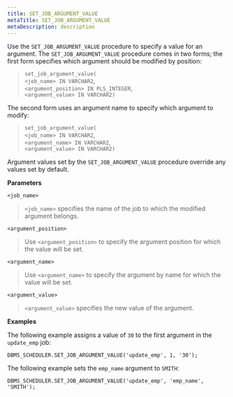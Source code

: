 ```yaml
---
title: SET_JOB_ARGUMENT_VALUE
metaTitle: SET_JOB_ARGUMENT_VALUE
metaDescription: description
---
```


Use the `SET_JOB_ARGUMENT_VALUE` procedure to specify a value for an
argument. The `SET_JOB_ARGUMENT_VALUE` procedure comes in two forms; the
first form specifies which argument should be modified by position:

> `set_job_argument_value(`  
> `<job_name> IN VARCHAR2`,  
> `<argument_position> IN PLS_INTEGER`,  
> `<argument_value> IN VARCHAR2)`

The second form uses an argument name to specify which argument to
modify:

> `set_job_argument_value(`  
> `<job_name> IN VARCHAR2`,  
> `<argument_name> IN VARCHAR2`,  
> `<argument_value> IN VARCHAR2)`

Argument values set by the `SET_JOB_ARGUMENT_VALUE` procedure override
any values set by default.

**Parameters**

`<job_name>`

> `<job_name>` specifies the name of the job to which the modified
> argument belongs.

`<argument_position>`

> Use `<argument_position>` to specify the argument position for which
> the value will be set.

`<argument_name>`

> Use `<argument_name>` to specify the argument by name for which the
> value will be set.

`<argument_value>`

> `<argument_value>` specifies the new value of the argument.

**Examples**

The following example assigns a value of `30` to the first argument in
the `update_emp` job:

``` text
DBMS_SCHEDULER.SET_JOB_ARGUMENT_VALUE('update_emp', 1, '30');
```

The following example sets the `emp_name` argument to `SMITH`:

``` text
DBMS_SCHEDULER.SET_JOB_ARGUMENT_VALUE('update_emp', 'emp_name',
'SMITH');
```
